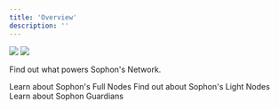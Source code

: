 ```yaml
---
title: 'Overview'
description: ''
---
```


<img className="block dark:hidden" src="/images/nodes-light.jpg" />
<img className="hidden dark:block" src="/images/nodes-dark.jpg" />

Find out what powers Sophon's Network.

<CardGroup cols={3}>
  <Card
    title="Full Nodes"
    icon="atom"
    href="full-nodes"
  >
    Learn about Sophon's Full Nodes
  </Card>
  <Card
    title="Light Nodes"
    icon="lightbulb"
    href="light-nodes"
  >
    Find out about Sophon's Light Nodes
  </Card>
  <Card
    title="Guardians"
    icon="shield"
    href="what-are-guardians"
  >
    Learn about Sophon Guardians
  </Card>
</CardGroup>
